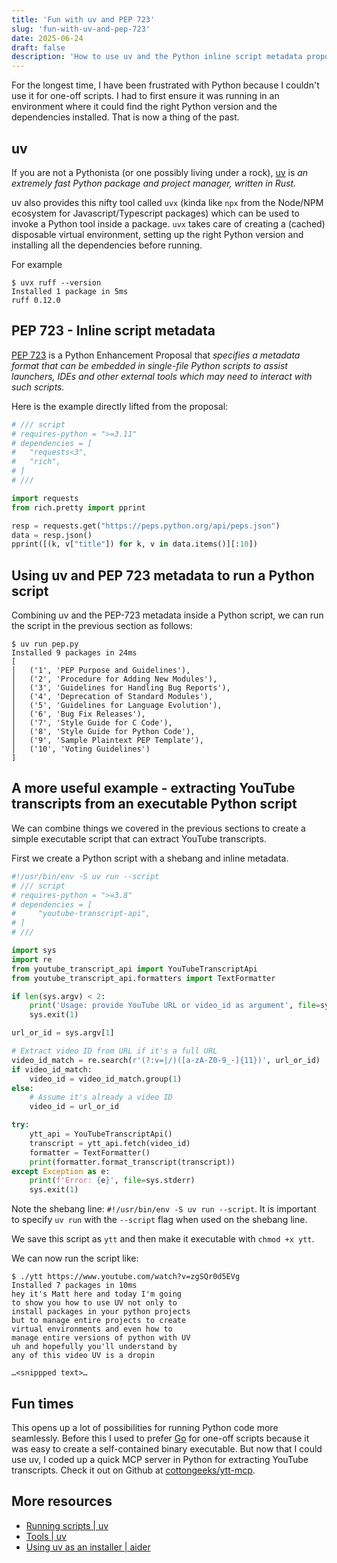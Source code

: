```yaml
---
title: 'Fun with uv and PEP 723'
slug: 'fun-with-uv-and-pep-723'
date: 2025-06-24
draft: false
description: 'How to use uv and the Python inline script metadata proposal PEP 723 to run scripts seamlessly.'
---
```


For the longest time, I have been frustrated with Python because I couldn't use it for one-off scripts. I had to first ensure it was running in an environment where it could find the right Python version and the dependencies installed. That is now a thing of the past.

## uv

If you are not a Pythonista (or one possibly living under a rock), [uv](https://docs.astral.sh/uv/) is _an extremely fast Python package and project manager, written in Rust._

uv also provides this nifty tool called `uvx` (kinda like `npx` from the Node/NPM ecosystem for Javascript/Typescript packages) which can be used to invoke a Python tool inside a package. `uvx` takes care of creating a (cached) disposable virtual environment, setting up the right Python version and installing all the dependencies before running.

For example

```
$ uvx ruff --version
Installed 1 package in 5ms
ruff 0.12.0
```

## PEP 723 - Inline script metadata

[PEP 723](https://peps.python.org/pep-0723/) is a Python Enhancement Proposal that _specifies a metadata format that can be embedded in single-file Python scripts to assist launchers, IDEs and other external tools which may need to interact with such scripts._

Here is the example directly lifted from the proposal:

```python
# /// script
# requires-python = ">=3.11"
# dependencies = [
#   "requests<3",
#   "rich",
# ]
# ///

import requests
from rich.pretty import pprint

resp = requests.get("https://peps.python.org/api/peps.json")
data = resp.json()
pprint([(k, v["title"]) for k, v in data.items()][:10])
```

## Using uv and PEP 723 metadata to run a Python script

Combining uv and the PEP-723 metadata inside a Python script, we can run the script in the previous section as follows:

```
$ uv run pep.py
Installed 9 packages in 24ms
[
│   ('1', 'PEP Purpose and Guidelines'),
│   ('2', 'Procedure for Adding New Modules'),
│   ('3', 'Guidelines for Handling Bug Reports'),
│   ('4', 'Deprecation of Standard Modules'),
│   ('5', 'Guidelines for Language Evolution'),
│   ('6', 'Bug Fix Releases'),
│   ('7', 'Style Guide for C Code'),
│   ('8', 'Style Guide for Python Code'),
│   ('9', 'Sample Plaintext PEP Template'),
│   ('10', 'Voting Guidelines')
]
```

## A more useful example - extracting YouTube transcripts from an executable Python script

We can combine things we covered in the previous sections to create a simple executable script that can extract YouTube transcripts.

First we create a Python script with a shebang and inline metadata.

```python
#!/usr/bin/env -S uv run --script
# /// script
# requires-python = ">=3.8"
# dependencies = [
#     "youtube-transcript-api",
# ]
# ///

import sys
import re
from youtube_transcript_api import YouTubeTranscriptApi
from youtube_transcript_api.formatters import TextFormatter

if len(sys.argv) < 2:
    print('Usage: provide YouTube URL or video_id as argument', file=sys.stderr)
    sys.exit(1)

url_or_id = sys.argv[1]

# Extract video ID from URL if it's a full URL
video_id_match = re.search(r'(?:v=|/)([a-zA-Z0-9_-]{11})', url_or_id)
if video_id_match:
    video_id = video_id_match.group(1)
else:
    # Assume it's already a video ID
    video_id = url_or_id

try:
    ytt_api = YouTubeTranscriptApi()
    transcript = ytt_api.fetch(video_id)
    formatter = TextFormatter()
    print(formatter.format_transcript(transcript))
except Exception as e:
    print(f'Error: {e}', file=sys.stderr)
    sys.exit(1)
```

Note the shebang line: `#!/usr/bin/env -S uv run --script`. It is important to specify `uv run` with the `--script` flag when used on the shebang line.

We save this script as `ytt` and then make it executable with `chmod +x ytt`.

We can now run the script like:

```
$ ./ytt https://www.youtube.com/watch?v=zgSQr0d5EVg
Installed 7 packages in 10ms
hey it's Matt here and today I'm going
to show you how to use UV not only to
install packages in your python projects
but to manage entire projects to create
virtual environments and even how to
manage entire versions of python with UV
uh and hopefully you'll understand by
any of this video UV is a dropin

…<snippped text>…
```

## Fun times

This opens up a lot of possibilities for running Python code more seamlessly. Before this I used to prefer [Go](https://go.dev/) for one-off scripts because it was easy to create a self-contained binary executable. But now that I could use uv, I coded up a quick MCP server in Python for extracting YouTube transcripts. Check it out on Github at [cottongeeks/ytt-mcp](https://github.com/cottongeeks/ytt-mcp).

## More resources

- [Running scripts | uv](https://docs.astral.sh/uv/guides/scripts/#using-a-shebang-to-create-an-executable-file)
- [Tools | uv](https://docs.astral.sh/uv/concepts/tools/)
- [Using uv as an installer | aider](https://aider.chat/2025/01/15/uv.html)
